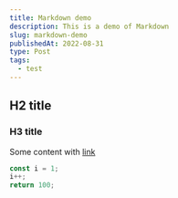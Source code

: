 ```yaml
---
title: Markdown demo
description: This is a demo of Markdown
slug: markdown-demo
publishedAt: 2022-08-31
type: Post
tags:
  - test
---
```


## H2 title

### H3 title

Some content with [link](https://www.google.com)

```javascript
const i = 1;
i++;
return 100;
```
